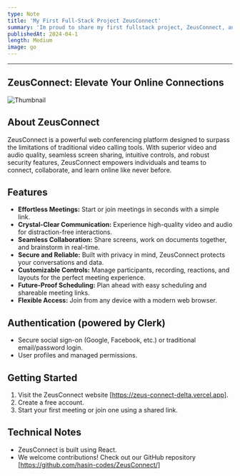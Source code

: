 ```yaml
---
type: Note
title: 'My First Full-Stack Project ZeusConnect'
summary: 'Im proud to share my first fullstack project, ZeusConnect, an online conference application.'
publishedAt: 2024-04-1
length: Medium
image: go
---
```


---
ZeusConnect: Elevate Your Online Connections
---

![Thumbnail](https://raw.githubusercontent.com/hasin-codes/ZeusConnect/main/enhanced-image.png)


## About ZeusConnect

ZeusConnect is a powerful web conferencing platform designed to surpass the limitations of traditional video calling tools. With superior video and audio quality, seamless screen sharing, intuitive controls, and robust security features, ZeusConnect empowers individuals and teams to connect, collaborate, and learn online like never before.

## Features

- **Effortless Meetings:** Start or join meetings in seconds with a simple link.
- **Crystal-Clear Communication:** Experience high-quality video and audio for distraction-free interactions.
- **Seamless Collaboration:** Share screens, work on documents together, and brainstorm in real-time.
- **Secure and Reliable:** Built with privacy in mind, ZeusConnect protects your conversations and data.
- **Customizable Controls:** Manage participants, recording, reactions, and layouts for the perfect meeting experience.
- **Future-Proof Scheduling:** Plan ahead with easy scheduling and shareable meeting links.
- **Flexible Access:** Join from any device with a modern web browser.

## Authentication (powered by Clerk)

- Secure social sign-on (Google, Facebook, etc.) or traditional email/password login.
- User profiles and managed permissions.

## Getting Started

1. Visit the ZeusConnect website [https://zeus-connect-delta.vercel.app].
2. Create a free account.
3. Start your first meeting or join one using a shared link.

## Technical Notes
- ZeusConnect is built using React.
- We welcome contributions! Check out our GitHub repository [https://github.com/hasin-codes/ZeusConnect/] 